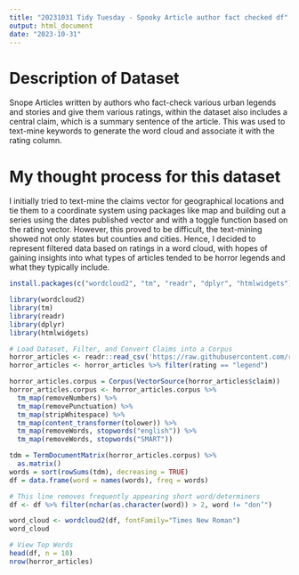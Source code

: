 ---
title: "20231031 Tidy Tuesday - Spooky Article author fact checked df"
output: html_document
date: "2023-10-31"
---
# Description of Dataset
Snope Articles written by authors who fact-check various urban legends and stories and give them various ratings, within the dataset also includes a central claim, which is a summary sentence of the article. This was used to text-mine keywords to generate the word cloud and associate it with the rating column. 

# My thought process for this dataset
I initially tried to text-mine the claims vector for geographical locations and tie them to a coordinate system using packages like map and building out a series using the dates published vector and with a toggle function based on the rating vector. However, this proved to be difficult, the text-mining showed not only states but counties and cities. Hence, I decided to represent filtered data based on ratings in a word cloud, with hopes of gaining insights into what types of articles tended to be horror legends and what they typically include. 

```{r install packages}
install.packages(c("wordcloud2", "tm", "readr", "dplyr", "htmlwidgets"))
```

```{r loading libraries}
library(wordcloud2)
library(tm)
library(readr)
library(dplyr)
library(htmlwidgets)
```

```{r data-prep}
# Load Dataset, Filter, and Convert Claims into a Corpus
horror_articles <- readr::read_csv('https://raw.githubusercontent.com/rfordatascience/tidytuesday/master/data/2023/2023-10-31/horror_articles.csv')
horror_articles <- horror_articles %>% filter(rating == "legend")

horror_articles.corpus = Corpus(VectorSource(horror_articles$claim))
horror_articles.corpus <- horror_articles.corpus %>%
  tm_map(removeNumbers) %>%
  tm_map(removePunctuation) %>%
  tm_map(stripWhitespace) %>%
  tm_map(content_transformer(tolower)) %>%
  tm_map(removeWords, stopwords("english")) %>%
  tm_map(removeWords, stopwords("SMART"))

tdm = TermDocumentMatrix(horror_articles.corpus) %>%
  as.matrix()
words = sort(rowSums(tdm), decreasing = TRUE)
df = data.frame(word = names(words), freq = words)

# This line removes frequently appearing short word/determiners
df <- df %>% filter(nchar(as.character(word)) > 2, word != "don’")
```

```{r wordcloud}
word_cloud <- wordcloud2(df, fontFamily="Times New Roman")
word_cloud
```

```{r view-data}
# View Top Words
head(df, n = 10)
nrow(horror_articles)
```


